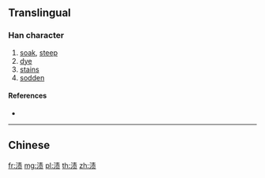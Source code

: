 {{character info/new}}
{{also|漬}}
==Translingual==

===Han character===
{{Han char|rn=85|rad=水|as=08|sn=11|four=|canj=EQMO}}

# [[soak]], [[steep]]
# [[dye]]
# [[stains]]
# [[sodden]]

====References====
* {{Han ref|kx=0633.371|hdz=31639.010|uh=6E0D|ud=28173}}

----

==Chinese==
{{zh-see|漬}}

[[fr:渍]]
[[mg:渍]]
[[pl:渍]]
[[th:渍]]
[[zh:渍]]